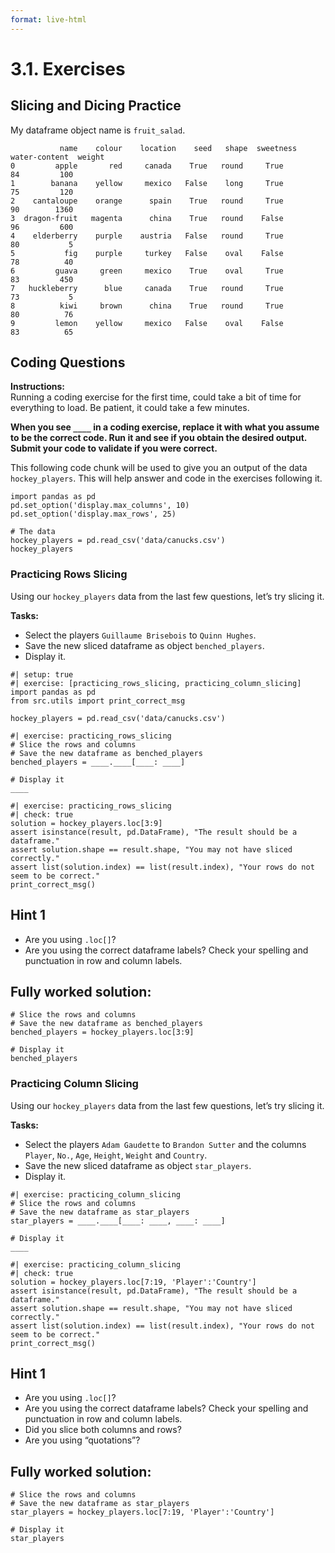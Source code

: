 ```yaml
---
format: live-html
---
```


<script src='../../src/quiz.js'></script>

# 3.1. Exercises

## Slicing and Dicing Practice

My dataframe object name is `fruit_salad`.

```out
           name    colour    location    seed   shape  sweetness   water-content  weight
0         apple       red     canada    True   round     True          84         100
1        banana    yellow     mexico   False    long     True          75         120
2    cantaloupe    orange      spain    True   round     True          90        1360
3  dragon-fruit   magenta      china    True   round    False          96         600
4    elderberry    purple    austria   False   round     True          80           5
5           fig    purple     turkey   False    oval    False          78          40
6         guava     green     mexico    True    oval     True          83         450
7   huckleberry      blue     canada    True   round     True          73           5
8          kiwi     brown      china    True   round     True          80          76
9         lemon    yellow     mexico   False    oval    False          83          65
```

<div id='mcq1'></div>
<script>
    generateQuiz(
        'mcq1',
        'Question 1',
        'If you wanted only the rows from <code>cantaloupe</code> to  <code>kiwi</code>, what would your code look like using index labels?',
        {
        '<code>fruit_salad.loc[2, 8]</code>': 'This is not the right syntax or number of rows.',
        '<code>fruit_salad[2, 8]</code>': 'This is not using the right syntax.',
        '<code>fruit_salad[2:8]</code>': 'This is missing something rather important.',
        '<code>fruit_salad.loc[2:8]</code>': 'Good job!',
        },
        '<code>fruit_salad.loc[2:8]</code>',
    );
</script>

<div id='mcq2'></div>
<script>
    generateQuiz(
        'mcq2',
        'Question 2',
        'If you wanted all the rows between <code>cantaloupe</code> and <code>fig</code> and only columns <code>name</code> to <code>seed</code>, what would your code look like using index labels?',
        {
        '<code>fruit_salad.loc[2:5, "colour":"seed"]</code>': 'I think you are missing the <code>name</code> column.',
        '<code>fruit_salad.loc[2:5, "name":"seed"]</code>': '',
        '<code>fruit_salad.loc["name":"seed", 2:5]</code>': 'This seems to be backward.',
        '<code>fruit_salad[2:8, "name":"seed"]</code>': 'I think you are missing something important.',
        },
        '<code>fruit_salad.loc[2:5, "name":"seed"]</code>',
    );
</script>

## Coding Questions

**Instructions:**    
Running a coding exercise for the first time, could take a bit of time for everything to load. Be patient, it could take a few minutes.   

**When you see `____` in a coding exercise, replace it with what you assume to be the correct code. Run it and see if you obtain the desired output. Submit your code to validate if you were correct.**

This following code chunk will be used to give you an output of the data `hockey_players`. This will help answer and code in the exercises following it.

```pyodide
import pandas as pd
pd.set_option('display.max_columns', 10)
pd.set_option('display.max_rows', 25)

# The data
hockey_players = pd.read_csv('data/canucks.csv')
hockey_players
```


### Practicing Rows Slicing

Using our `hockey_players` data from the last few questions, let's try slicing it.

**Tasks:**

- Select the players `Guillaume Brisebois` to `Quinn Hughes`.
- Save the new sliced dataframe as object `benched_players`.
- Display it.

```pyodide
#| setup: true
#| exercise: [practicing_rows_slicing, practicing_column_slicing]
import pandas as pd
from src.utils import print_correct_msg

hockey_players = pd.read_csv('data/canucks.csv')
```

```pyodide
#| exercise: practicing_rows_slicing
# Slice the rows and columns 
# Save the new dataframe as benched_players
benched_players = ____.____[____: ____]

# Display it
____
```

```pyodide
#| exercise: practicing_rows_slicing
#| check: true
solution = hockey_players.loc[3:9]
assert isinstance(result, pd.DataFrame), "The result should be a dataframe."
assert solution.shape == result.shape, "You may not have sliced correctly."
assert list(solution.index) == list(result.index), "Your rows do not seem to be correct."
print_correct_msg()
```

:::: { .hint exercise="practicing_rows_slicing" }
::: { .callout-note collapse="false" }

## Hint 1

- Are you using `.loc[]`?
- Are you using the correct dataframe labels? Check your spelling and punctuation in row and column labels.

:::
::::

:::: { .solution exercise="practicing_rows_slicing" }
::: { .callout-tip collapse="false" }

## Fully worked solution:

```pyodide
# Slice the rows and columns 
# Save the new dataframe as benched_players
benched_players = hockey_players.loc[3:9]

# Display it
benched_players
```

:::
::::

### Practicing Column Slicing

Using our `hockey_players` data from the last few questions, let's try slicing it.

**Tasks:**

- Select the players `Adam Gaudette` to `Brandon Sutter` and the columns `Player`, `No.`, `Age`, `Height`, `Weight` and `Country`.
- Save the new sliced dataframe as object `star_players`.
- Display it.

```pyodide
#| exercise: practicing_column_slicing
# Slice the rows and columns 
# Save the new dataframe as star_players
star_players = ____.____[____: ____, ____: ____]

# Display it
____
```

```pyodide
#| exercise: practicing_column_slicing
#| check: true
solution = hockey_players.loc[7:19, 'Player':'Country']
assert isinstance(result, pd.DataFrame), "The result should be a dataframe."
assert solution.shape == result.shape, "You may not have sliced correctly."
assert list(solution.index) == list(result.index), "Your rows do not seem to be correct."
print_correct_msg()
```

:::: { .hint exercise="practicing_column_slicing" }
::: { .callout-note collapse="false" }

## Hint 1

- Are you using `.loc[]`?
- Are you using the correct dataframe labels? Check your spelling and punctuation in row and column labels.
- Did you slice both columns and rows?
- Are you using "quotations"?

:::
::::

:::: { .solution exercise="practicing_column_slicing" }
::: { .callout-tip collapse="false" }

## Fully worked solution:

```pyodide
# Slice the rows and columns 
# Save the new dataframe as star_players
star_players = hockey_players.loc[7:19, 'Player':'Country']

# Display it
star_players
```

:::
::::